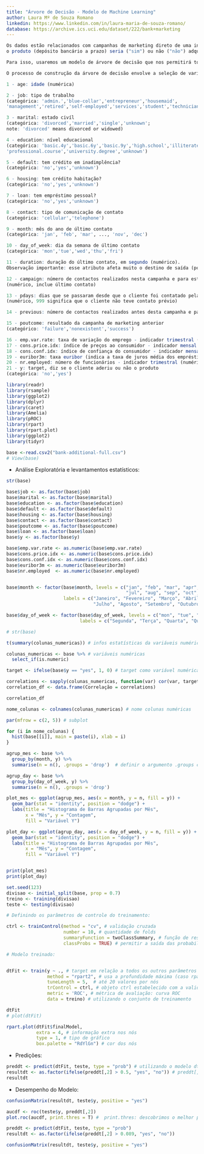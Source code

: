 ```yaml
---
title: "Árvore de Decisão - Modelo de Machine Learning"
author: Laura Mº de Souza Romano
linkedin: https://www.linkedin.com/in/laura-maria-de-souza-romano/
database: https://archive.ics.uci.edu/dataset/222/bank+marketing 
---
```


``` R

Os dados estão relacionados com campanhas de marketing direto de uma instituição bancária portuguesa. Essas campanhas de marketing foram baseadas em telefonemas e, em muitos casos, era necessário mais do que um contacto para o mesmo cliente, para saber se 
o produto (depósito bancário a prazo) seria ("sim") ou não ("não") adquirido.

Para isso, usaremos um modelo de árvore de decisão que nos permitirá tomar decisões lógicas e segmentar os clientes em grupos com maior probabilidade de adquirir o produto ("sim") ou não ("não"). As árvores de decisão são algoritmos de aprendizado de máquina que dividem o conjunto de dados em subgrupos com base nas características dos clientes, de modo que cada subgrupo seja o mais puro possível em relação à variável de destino, neste caso, a decisão de adquirir ou não o depósito bancário a prazo.

O processo de construção da árvore de decisão envolve a seleção de variáveis independentes (como idade, ocupação, estado civil, etc.) que podem ser relevantes para prever a resposta desejada. A árvore de decisão divide os dados em ramos, onde cada ramo representa uma escolha entre diferentes valores de uma variável independente. Cada folha da árvore representa uma decisão final, que neste caso seria a previsão da resposta do cliente à campanha de marketing.


```

``` R

1 - age: idade (numérica)

2 - job: tipo de trabalho
(categórica: 'admin.','blue-collar','entrepreneur','housemaid',
'management','retired','self-employed','services','student','technician','unemployed','unknown')

3 - marital: estado civíl
(categórica: 'divorced','married','single','unknown'; 
note: 'divorced' means divorced or widowed)

4 - education: nível educacional
(categórica: 'basic.4y','basic.6y','basic.9y','high.school','illiterate',
'professional.course','university.degree','unknown')

5 - default: tem crédito em inadimplência?
(categórica: 'no','yes','unknown')

6 - housing: tem crédito habitação?
(categórica: 'no','yes','unknown')

7 - loan: tem empréstimo pessoal? 
(categórica: 'no','yes','unknown') 

8 - contact: tipo de comunicação de contato 
(categórica: 'cellular','telephone') 

9 - month: mês do ano de último contato
(categórica: 'jan', 'feb', 'mar', ..., 'nov', 'dec')

10 - day_of_week: dia da semana de último contato
(categórica: 'mon','tue','wed','thu','fri')

11 - duration: duração do último contato, em segundo (numérico). 
Observação importante: esse atributo afeta muito o destino de saída (por exemplo, se duração=0, então y='não'). No entanto, a duração não é conhecida antes de uma chamada ser realizada. Além disso, após o final da chamada, y é obviamente conhecido. Assim, esta entrada deve ser incluída apenas para fins de benchmark e deve ser descartada se a intenção seja ter um modelo preditivo realista.

12 - campaign: número de contactos realizados nesta campanha e para este cliente 
(numérico, inclue último contato)

13 - pdays: dias que se passaram desde que o cliente foi contatado pela última vez em uma campanha anterior 
(numérico, 999 significa que o cliente não teve contato prévio)

14 - previous: número de contactos realizados antes desta campanha e para este cliente (numérico)

15 - poutcome: resultado da campanha de marketing anterior 
(categórico: 'failure','nonexistent','success')   

16 - emp.var.rate: taxa de variação do emprego - indicador trimestral (numérico)
17 - cons.price.idx: índice de preços ao consumidor - indicador mensal (numérico)   
18 - cons.conf.idx: índice de confiança do consumidor - indicador mensal (numérico)    
19 - euribor3m: taxa euribor (indica a taxa de juros média dos empréstimos interbancários sem garantia da Zona Euro) a 3 meses - indicador diário (numérico)
20 - nr.employed: número de funcionários - indicador trimestral (numérico)
21 - y: target, diz se o cliente aderiu ou não o produto 
(categórica: 'no','yes')

```


```r

library(readr)
library(rsample)
library(ggplot2)
library(dplyr)
library(caret)
library(Amelia)
library(pROC)
library(rpart)
library(rpart.plot)
library(ggplot2)
library(tidyr)
```

```r

base <-read.csv2("bank-additional-full.csv")
# View(base)

```

- Análise Exploratória e levantamentos estatísticos:

```r

str(base)

```

```r

base$job <- as.factor(base$job)
base$marital <- as.factor(base$marital)
base$education <- as.factor(base$education)
base$default <- as.factor(base$default)
base$housing <- as.factor(base$housing)
base$contact <- as.factor(base$contact)
base$poutcome <- as.factor(base$poutcome)
base$loan <- as.factor(base$loan)
base$y <- as.factor(base$y)

base$emp.var.rate <- as.numeric(base$emp.var.rate)
base$cons.price.idx <- as.numeric(base$cons.price.idx)
base$cons.conf.idx <- as.numeric(base$cons.conf.idx)
base$euribor3m <- as.numeric(base$euribor3m)
base$nr.employed  <- as.numeric(base$nr.employed)


base$month <- factor(base$month, levels = c("jan", "feb", "mar", "apr", "may", "jun",
                                            "jul", "aug", "sep", "oct", "nov", "dec"),
                     labels = c("Janeiro", "Fevereiro", "Março", "Abril", "Maio", "Junho",
                                "Julho", "Agosto", "Setembro", "Outubro", "Novembro", "Dezembro"))

base$day_of_week <- factor(base$day_of_week, levels = c("mon", "tue", "wed", "thu", "fri", "sat", "sun"),
                           labels = c("Segunda", "Terça", "Quarta", "Quinta", "Sexta", "Sábado", "Domingo"))

# str(base)

```


``` R

t(summary(colunas_numericas)) # infos estatísticas da variáveis numéricas

```

``` R


colunas_numericas <- base %>% # variáveis numéricas
  select_if(is.numeric)

target <- ifelse(base$y == "yes", 1, 0) # target como variável numérica

correlations <- sapply(colunas_numericas, function(var) cor(var, target)) # cálculo correlação
correlation_df <- data.frame(Correlação = correlations) 

correlation_df

```

``` R

nome_colunas <- colnames(colunas_numericas) # nome colunas numéricas

par(mfrow = c(2, 5)) # subplot

for (i in nome_colunas) {
  hist(base[[i]], main = paste(i), xlab = i)
}

```

```R

agrup_mes <- base %>% 
  group_by(month, y) %>% 
  summarise(n = n(), .groups = 'drop')  # definir o argumento .groups como 'drop' para remover o agrupamento

agrup_day <- base %>% 
  group_by(day_of_week, y) %>% 
  summarise(n = n(), .groups = 'drop')

plot_mes <- ggplot(agrup_mes, aes(x = month, y = n, fill = y)) +
  geom_bar(stat = "identity", position = "dodge") +
  labs(title = "Histograma de Barras Agrupadas por Mês",
       x = "Mês", y = "Contagem",
       fill = "Variável Y")

plot_day <- ggplot(agrup_day, aes(x = day_of_week, y = n, fill = y)) +
  geom_bar(stat = "identity", position = "dodge") +
  labs(title = "Histograma de Barras Agrupadas por Mês",
       x = "Mês", y = "Contagem",
       fill = "Variável Y")


print(plot_mes)
print(plot_day)

```


```r

set.seed(123) 
divisao <- initial_split(base, prop = 0.7)
treino <- training(divisao)
teste <- testing(divisao)

```

```r

# Definindo os parâmetros de controle do treinamento:

ctrl <- trainControl(method = "cv", # validação cruzada
                     number = 10, # quantidade de folds
                     summaryFunction = twoClassSummary, # função de resumo para problemas de classif binária
                     classProbs = TRUE) # permitir a saída das probabilidades das classes

# Modelo treinado:


dtFit <- train(y ~ ., # target em relação a todos os outros parâmetros
               method = "rpart2", # usa a profundidade máxima (caso rpart, o parâmetro seria o de complexidade)
               tuneLength = 5,  # até 20 valores por nós
               trControl = ctrl, # objeto ctrl estabelecido com a validação cruzada
               metric = 'ROC', # métrica de avaliação: curva ROC
               data = treino) # utilizando o conjunto de treinamento

dtFit
# plot(dtFit)

```

``` R

rpart.plot(dtFit$finalModel,
           extra = 4, # informação extra nos nós
           type = 1, # tipo de gráfico
           box.palette = "RdYlGn") # cor dos nós

```

- Predições:


``` R

preddt <- predict(dtFit, teste, type = "prob") # utilizando o modelo dtFit, com a base de teste, com resultados atraves das probabilidades
resultdt <- as.factor(ifelse(preddt[,2] > 0.5, "yes", "no")) # preddt[,2] - coluna com as prob de 'yes'
resultdt

```

- Desempenho do Modelo:

``` R

confusionMatrix(resultdt, teste$y, positive = "yes")

```

``` R

aucdf <- roc(teste$y, preddt[,2])
plot.roc(aucdf, print.thres = T) #  print.thres: descobrimos o melhor ponto de corte

```

``` R

preddt <- predict(dtFit, teste, type = "prob") 
resultdt <- as.factor(ifelse(preddt[,2] > 0.089, "yes", "no")) 

confusionMatrix(resultdt, teste$y, positive = "yes")

```





